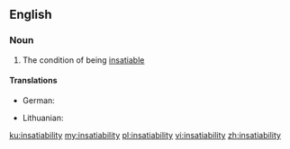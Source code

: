 ==English==

===Noun===
{{en-noun|-|insatiabilities}}

# The condition of being [[insatiable]]

====Translations====
{{trans-top|insatiability}}
* German: {{t|de|Unersättlichkeit|f}}
{{trans-mid}}
* Lithuanian: {{t|lt|nepasotinamumas|m}}
{{trans-bottom}}

[[ku:insatiability]]
[[my:insatiability]]
[[pl:insatiability]]
[[vi:insatiability]]
[[zh:insatiability]]